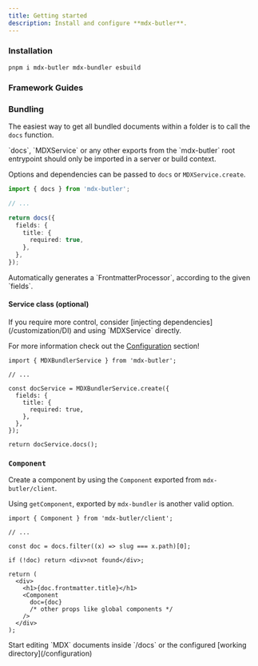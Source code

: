 ```yaml
---
title: Getting started
description: Install and configure **mdx-butler**.
---
```


### Installation

```
pnpm i mdx-butler mdx-bundler esbuild
```

### Framework Guides

<Examples />

### Bundling

The easiest way to get all bundled documents within a folder is to call the `docs` function.

<Warning>
  `docs`, `MDXService` or any other exports from the `mdx-butler` root
  entrypoint should only be imported in a server or build context.
</Warning>

Options and dependencies can be passed to `docs` or `MDXService.create`.

```ts {1,7-10} showLineNumbers
import { docs } from 'mdx-butler';

// ...

return docs({
  fields: {
    title: {
      required: true,
    },
  },
});
```

<Success>
  Automatically generates a `FrontmatterProcessor`, according to the given
  `fields`.
</Success>

#### Service class (optional)

<Info>
  If you require more control, consider [injecting
  dependencies](/customization/DI) and using `MDXService` directly.

For more information check out the [Configuration](/configuration) section!

</Info>

```tsx
import { MDXBundlerService } from 'mdx-butler';

// ...

const docService = MDXBundlerService.create({
  fields: {
    title: {
      required: true,
    },
  },
});

return docService.docs();
```

### `Component`

Create a component by using the `Component` exported from `mdx-butler/client`.

<Info>

Using `getComponent`, exported by `mdx-bundler` is another valid option.

</Info>

```tsx {1,12} showLineNumbers
import { Component } from 'mdx-butler/client';

// ...

const doc = docs.filter((x) => slug === x.path)[0];

if (!doc) return <div>not found</div>;

return (
  <div>
    <h1>{doc.frontmatter.title}</h1>
    <Component
      doc={doc}
      /* other props like global components */
    />
  </div>
);
```

<Success>
  Start editing `MDX` documents inside `/docs` or the configured [working
  directory](/configuration)
</Success>
